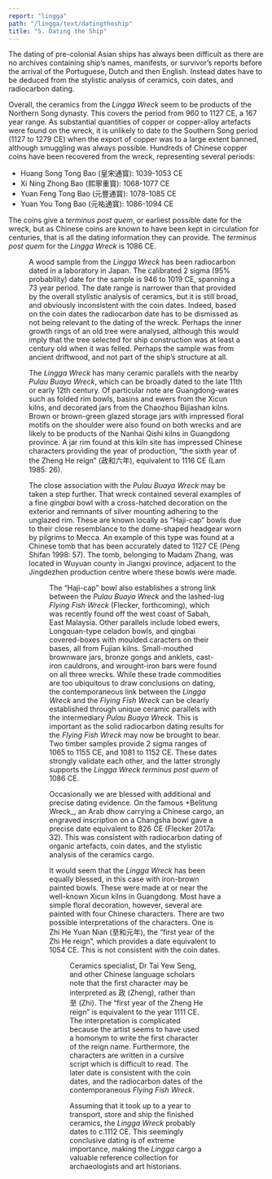 ```yaml
---
report: "lingga"
path: "/lingga/text/datingtheship"
title: "5. Dating the Ship"
---
```



The dating of pre-colonial Asian ships has always been difficult as there are no archives containing ship’s names, manifests, or survivor’s reports before the arrival of the Portuguese, Dutch and then English. Instead dates have to be deduced from the stylistic analysis of ceramics, coin dates, and radiocarbon dating.

Overall, the ceramics from the _Lingga Wreck_ seem to be products of the Northern Song dynasty. This covers the period from 960 to 1127 CE, a 167 year range. As substantial quantities of copper or copper-alloy artefacts were found on the wreck, it is unlikely to date to the Southern Song period (1127 to 1279 CE) when the export of copper was to a large extent banned, although smuggling was always possible.
Hundreds of Chinese copper coins have been recovered from the wreck, representing several periods:

 * Huang Song Tong Bao (皇宋通寳): 1039-1053 CE
 * Xi Ning Zhong Bao (熙寧重寳): 1068-1077 CE
 * Yuan Feng Tong Bao (元豐通寳): 1078-1085 CE
 * Yuan You Tong Bao (元祐通寳): 1086-1094 CE

The coins give a _terminus post quem_, or earliest possible date for the wreck, but as Chinese coins are known to have been kept in circulation for centuries, that is all the dating information they can provide. The _terminus post quem_ for the _Lingga Wreck_ is 1086 CE.

<Figure number="68" img="68.jpg" caption="Chinese coins marked Xi Ning Zhong Bao, 1068-1077 CE." />

A wood sample from the _Lingga Wreck_ has been radiocarbon dated in a laboratory in Japan. The calibrated 2 sigma (95% probability) date for the sample is 946 to 1019 CE, spanning a 73 year period. The date range is narrower than that provided by the overall stylistic analysis of ceramics, but it is still broad, and obviously inconsistent with the coin dates. Indeed, based on the coin dates the radiocarbon date has to be dismissed as not being relevant to the dating of the wreck. Perhaps the inner growth rings of an old tree were analysed, although this would imply that the tree selected for ship construction was at least a century old when it was felled. Perhaps the sample was from ancient driftwood, and not part of the ship’s structure at all.

The _Lingga Wreck_ has many ceramic parallels with the nearby _Pulau Buaya Wreck_, which can be broadly dated to the late 11th or early 12th century. Of particular note are Guangdong-wares such as folded rim bowls, basins and ewers from the Xicun kilns, and decorated jars from the Chaozhou Bijiashan kilns. Brown or brown-green glazed storage jars with impressed floral motifs on the shoulder were also found on both wrecks and are likely to be products of the Nanhai Qishi kilns in Guangdong province. A jar rim found at this kiln site has impressed Chinese characters providing the year of production, “the sixth year of the Zheng He reign” (政和六年), equivalent to 1116 CE (Lam 1985: 26).

The close association with the _Pulau Buaya Wreck_ may be taken a step further. That wreck contained several examples of a fine _qingbai_ bowl with a cross-hatched decoration on the exterior and remnants of silver mounting adhering to the unglazed rim. These are known locally as “Haji-cap” bowls due to their close resemblance to the dome-shaped headgear worn by pilgrims to Mecca. An example of this type was found at a Chinese tomb that has been accurately dated to 1127 CE (Peng Shifan 1998: 57).  The tomb, belonging to Madam Zhang, was located in Wuyuan county in Jiangxi province, adjacent to the Jingdezhen production centre where these bowls were made.


<Figure number="69" img="69.jpg"  caption="Qingbai ‘Haji cap’ bowl excavated from a tomb dated to 1127 CE (Peng 1998:57), identical to bowls from the Pulau Buaya and Flying Fish Wrecks." />

The “Haji-cap” bowl also establishes a strong link between the _Pulau Buaya Wreck_ and the lashed-lug _Flying Fish Wreck_ (Flecker, forthcoming), which was recently found off the west coast of Sabah, East Malaysia. Other parallels include lobed ewers, Longquan-type celadon bowls, and qingbai covered-boxes with moulded caracters on their bases, all from Fujian kilns. Small-mouthed brownware jars, bronze gongs and anklets, cast-iron cauldrons, and wrought-iron bars were found on all three wrecks. While these trade commodities are too ubiquitous to draw conclusions on dating, the contemporaneous link between the _Lingga Wreck_ and the _Flying Fish Wreck_ can be clearly established through unique ceramic parallels with the intermediary _Pulau Buaya Wreck_. This is important as the solid radiocarbon dating results for the _Flying Fish Wreck_ may now be brought to bear. Two timber samples provide 2 sigma ranges of 1065 to 1155 CE, and 1081 to 1152 CE. These dates strongly validate each other, and the latter strongly supports the _Lingga Wreck_ _terminus post quem_ of 1086 CE.

Occasionally we are blessed with additional and precise dating evidence. On the famous +Belitung Wreck_, an Arab dhow carrying a Chinese cargo, an engraved inscription on a Changsha bowl gave a precise date equivalent to 826 CE (Flecker 2017a: 32). This was consistent with radiocarbon dating of organic artefacts, coin dates, and the stylistic analysis of the ceramics cargo. 

It would seem that the _Lingga Wreck_ has been equally blessed, in this case with iron-brown painted bowls. These were made at or near the well-known Xicun kilns in Guangdong. Most have a simple floral decoration, however, several are painted with four Chinese characters.  There are two possible interpretations of the characters. One is Zhi He Yuan Nian (至和元年), the “first year of the Zhi He reign”, which provides a date equivalent to 1054 CE. This is not consistent with the coin dates.

<Figure number="70"  img="70.jpg" caption="Painted bowl decorated with the date, Zhi He Yuan Nian, equivalent to 1054 CE." />

Ceramics specialist, Dr Tai Yew Seng, and other Chinese language scholars note that the first character may be interpreted as 政 (Zheng), rather than 至 (Zhi). The “first year of the Zheng He reign” is equivalent to the year 1111 CE. The interpretation is complicated because the artist seems to have used a homonym to write the first character of the reign name. Furthermore, the characters are written in a cursive script which is difficult to read.  The later date is consistent with the coin dates, and the radiocarbon dates of the contemporaneous _Flying Fish Wreck_.

Assuming that it took up to a year to transport, store and ship the finished ceramics, the _Lingga Wreck_ probably dates to c.1112 CE. This seemingly conclusive dating is of extreme importance, making the _Lingga_ cargo a valuable reference collection for archaeologists and art historians.

